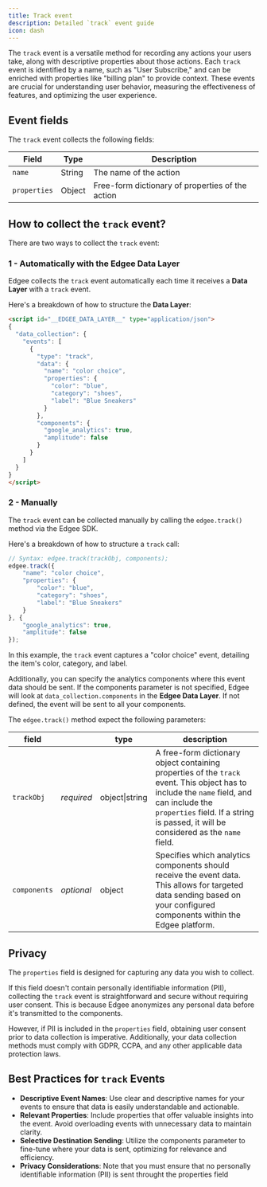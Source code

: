 ```yaml
---
title: Track event
description: Detailed `track` event guide
icon: dash
---
```


The `track` event is a versatile method for recording any actions your users take,
along with descriptive properties about those actions. Each `track` event is identified by a name,
such as "User Subscribe," and can be enriched with properties like "billing plan" to provide context.
These events are crucial for understanding user behavior, measuring the effectiveness of features, and optimizing the user experience.

## Event fields

The `track` event collects the following fields:

Field | Type | Description
----- | ---- | ---
`name` | String | The name of the action
`properties` | Object | Free-form dictionary of properties of the action


## How to collect the `track` event?

There are two ways to collect the `track` event:

### 1 - Automatically with the **Edgee Data Layer**

Edgee collects the `track` event automatically each time it receives a **Data Layer** with a `track` event.

Here's a breakdown of how to structure the **Data Layer**:

```html
<script id="__EDGEE_DATA_LAYER__" type="application/json">
{
  "data_collection": {
    "events": [
      {
        "type": "track",
        "data": {
          "name": "color choice",
          "properties": {
            "color": "blue",
            "category": "shoes",
            "label": "Blue Sneakers"
          }
        },
        "components": {
          "google_analytics": true,
          "amplitude": false
        }
      }
    ]
  }
}
</script>
```

### 2 - Manually 

The `track` event can  be collected manually by calling the `edgee.track()` method via the Edgee SDK. 

Here's a breakdown of how to structure a `track` call:

```javascript
// Syntax: edgee.track(trackObj, components);
edgee.track({
    "name": "color choice",
    "properties": {
        "color": "blue",
        "category": "shoes",
        "label": "Blue Sneakers"
    }
}, {
    "google_analytics": true,
    "amplitude": false
});
```

In this example, the `track` event captures a "color choice" event, detailing the item's color, category, and label.

Additionally, you can specify the analytics components where this event data should be sent. If the components parameter is not 
specified, Edgee will look at `data_collection.components` in the **Edgee Data Layer**. If not defined, the event will be sent to all your components.

The `edgee.track()` method expect the following parameters:

field |    | type | description
--- | -- |--- | ---
`trackObj` | _required_ | object\|string | A free-form dictionary object containing properties of the `track` event. This object has to include the `name` field, and can include the `properties` field. If a string is passed, it will be considered as the `name` field.
`components` | _optional_ | object | Specifies which analytics components should receive the event data. This allows for targeted data sending based on your configured components within the Edgee platform.


## Privacy

The `properties` field is designed for capturing any data you wish to collect.

If this field doesn't contain personally identifiable information (PII), collecting the `track` event is 
straightforward and secure without requiring user consent. This is because Edgee anonymizes any personal 
data before it's transmitted to the components.

However, if PII is included in the `properties` field, obtaining user consent prior to data collection is imperative.
Additionally, your data collection methods must comply with GDPR, CCPA, and any other applicable data protection laws.

## Best Practices for `track` Events

- **Descriptive Event Names**: Use clear and descriptive names for your events to ensure that data is easily understandable and actionable.
- **Relevant Properties**: Include properties that offer valuable insights into the event. Avoid overloading events with unnecessary data to maintain clarity.
- **Selective Destination Sending**: Utilize the components parameter to fine-tune where your data is sent, optimizing for relevance and efficiency.
- **Privacy Considerations**: Note that you must ensure that no personally identifiable information (PII) is sent throught the properties field

